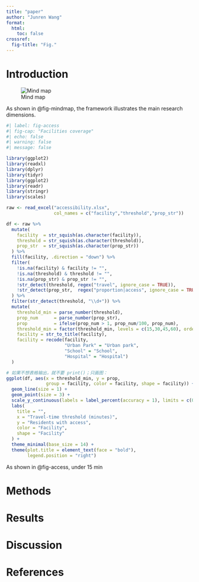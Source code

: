 ```yaml
---
title: "paper"
author: "Junren Wang"
format:
  html:
    toc: false
crossref:
  fig-title: "Fig."
---
```


# Introduction {#sec-intro}

<!-- TODO: add content -->

![Mind map](image.jpg){#fig-mindmap}

As shown in @fig-mindmap, the framework illustrates the main research dimensions.

```r
#| label: fig-access
#| fig-cap: "Facilities coverage"
#| echo: false
#| warning: false
#| message: false

library(ggplot2)
library(readxl)
library(dplyr)
library(tidyr)
library(ggplot2)
library(readr)
library(stringr)
library(scales)

raw <- read_excel("accessibility.xlsx",
                  col_names = c("facility","threshold","prop_str"))

df <- raw %>%
  mutate(
    facility  = str_squish(as.character(facility)),
    threshold = str_squish(as.character(threshold)),
    prop_str  = str_squish(as.character(prop_str))
  ) %>%
  fill(facility, .direction = "down") %>%
  filter(
    !is.na(facility) & facility != "",
    !is.na(threshold) & threshold != "",
    !is.na(prop_str) & prop_str != "",
    !str_detect(threshold, regex("travel", ignore_case = TRUE)),
    !str_detect(prop_str,  regex("proportion|access", ignore_case = TRUE))
  ) %>%
  filter(str_detect(threshold, "\\d+")) %>%
  mutate(
    threshold_min = parse_number(threshold),
    prop_num      = parse_number(prop_str),
    prop          = ifelse(prop_num > 1, prop_num/100, prop_num),
    threshold_min = factor(threshold_min, levels = c(15,30,45,60), ordered = TRUE),
    facility = str_to_title(facility),
    facility = recode(facility,
                      "Urban Park" = "Urban park",
                      "School" = "School",
                      "Hospital" = "Hospital")
  )

# 如果不想表格输出，就不要 print()；只画图：
ggplot(df, aes(x = threshold_min, y = prop,
               group = facility, color = facility, shape = facility)) +
  geom_line(size = 1) +
  geom_point(size = 3) +
  scale_y_continuous(labels = label_percent(accuracy = 1), limits = c(0,1)) +
  labs(
    title = "",
    x = "Travel-time threshold (minutes)",
    y = "Residents with access",
    color = "Facility",
    shape = "Facility"
  ) +
  theme_minimal(base_size = 14) +
  theme(plot.title = element_text(face = "bold"),
        legend.position = "right")
```

As shown in @fig-access, under 15 min

# Methods {#sec-methods}

# Results {#sec-results}

# Discussion {#sec-discussion}

# References
